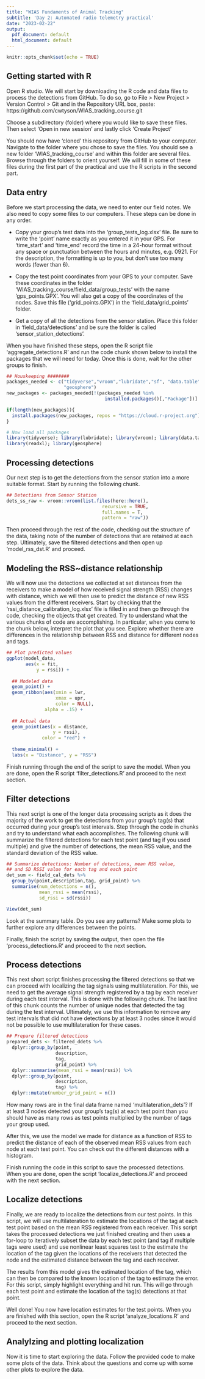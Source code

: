 ```yaml
---
title: "WIAS Fundaments of Animal Tracking"
subtitle: 'Day 2: Automated radio telemetry practical'
date: "2023-02-22"
output:
  pdf_document: default
  html_document: default
---
```


```r
knitr::opts_chunk$set(echo = TRUE)
```

## Getting started with R 

Open R studio. We will start by downloading the R code and data files to process the detections from GitHub. To do so, go to 
File > New Project > Version Control > Git and in the Repository URL box, paste: https://github.com/cwtyson/WIAS_tracking_course.git

Choose a subdirectory (folder) where you would like to save these files. Then select 'Open in new session' and lastly click 'Create Project'

You should now have 'cloned' this repository from GitHub to your computer. Navigate to the folder where you chose to save the files. You should see a new folder 'WIAS_tracking_course' and within this folder are several files. Browse through the folders to orient yourself. We will fill in some of these files during the first part of the practical and use the R scripts in the second part.

## Data entry

Before we start processing the data, we need to enter our field notes. We also need to copy some files to our computers. 
These steps can be done in any order.

* Copy your group's test data into the 'group_tests_log.xlsx' file. Be sure to write the 'point' name exactly as you entered it in your GPS.
For 'time_start' and 'time_end' record the time in a 24-hour format without any space or punctuation between the hours and minutes, e.g. 0921. For the description, the formatting is up to you, but don't use too many words (fewer than 6).

* Copy the test point coordinates from your GPS to your computer. Save these coordinates in the folder 'WIAS_tracking_course/field_data/group_tests' with the name 'gps_points.GPX'. You will also get a copy of the coordinates of the nodes. Save this file ('grid_points.GPX') in the 'field_data/grid_points' folder.

* Get a copy of all the detections from the sensor station. Place this folder in 'field_data/detections' and be sure the folder is called 'sensor_station_detections'.

When you have finished these steps, open the R script file 'aggregate_detections.R' and run the code chunk shown below to install the packages that we will need for today. Once this is done, wait for the other groups to finish.

```r

## Houskeeping ########
packages_needed <- c("tidyverse","vroom","lubridate","sf", "data.table", "readxl", 
                     "geosphere") 
new_packages <- packages_needed[!(packages_needed %in% 
                                    installed.packages()[,"Package"])]

if(length(new_packages)){
  install.packages(new_packages, repos = "https://cloud.r-project.org")
} 

# Now load all packages
library(tidyverse); library(lubridate); library(vroom); library(data.table)
library(readxl); library(geosphere)

```

## Processing detections

Our next step is to get the detections from the sensor station into a more suitable format. Start by running the following chunk.

```r

## Detections from Sensor Station
dets_ss_raw <- vroom::vroom(list.files(here::here(),
                                   recursive = TRUE,
                                   full.names = T,
                                   pattern = "raw"))

```

Then proceed through the rest of the code, checking out the structure of the data, taking note of the number of detections that are retained at each step. Ultimately, save the filtered detections and then open up 'model_rss_dst.R' and proceed.


## Modeling the RSS~distance relationship

We will now use the detections we collected at set distances from the receivers to make a model of how received signal strength (RSS) changes with distance, which we will then use to predict the distance of new RSS values from the different receivers. Start by checking that the 'rssi_distance_calibration_log.xlsx' file is filled in and then go through the code, checking the objects that get created. Try to understand what the various chunks of code are accomplishing. In particular, when you come to the chunk below, interpret the plot that you see. Explore whether there are differences in the relationship between RSS and distance for different nodes and tags.

```r
## Plot predicted values
ggplot(model_data,
       aes(x = fit,
           y = rssi)) +
  
  ## Modeled data
  geom_point() +
  geom_ribbon(aes(xmin = lwr, 
                  xmax = upr, 
                  color = NULL), 
              alpha = .15) +
  
  ## Actual data
  geom_point(aes(x = distance,
                 y = rssi),
             color = "red") +
  
  theme_minimal() +
  labs(x = "Distance", y = "RSS")
```

Finish running through the end of the script to save the model. When you are done, open the R script 'filter_detections.R' and proceed to the next section.

## Filter detections

This next script is one of the longer data processing scripts as it does the majority of the work to get the detections from your group's tag(s) that occurred during your group's test intervals. Step through the code in chunks and try to understand what each accomplishes. The following chunk will summarize the filtered detections for each test point (and tag if you used multiple) and give the number of detections, the mean RSS value, and the standard deviation of the RSS value. 

```r
## Summarize detections: Number of detections, mean RSS value, 
## and SD RSSI value for each tag and each point
det_sum <- field_cal_dets %>% 
  group_by(point,description,tag, grid_point) %>% 
  summarise(num_detections = n(),
            mean_rssi = mean(rssi),
            sd_rssi = sd(rssi))

View(det_sum)

```
Look at the summary table. Do you see any patterns? Make some plots to further explore any differences between the points.

Finally, finish the script by saving the output, then open the file 'process_detections.R' and proceed to the next section.

## Process detections

This next short script finishes processing the filtered detections so that we can proceed with localizing the tag signals using multilateration. For this, we need to get the average signal strength registered by a tag by each receiver during each test interval. This is done with the following chunk. The last line of this chunk counts the number of unique nodes that detected the tag during the test interval. Ultimately, we use this information to remove any test intervals that did not have detections by at least 3 nodes since it would not be possible to use multilateration for these cases. 

```r
## Prepare filtered detections
prepared_dets <- filtered_ddets %>%
  dplyr::group_by(point,
                  description,
                  tag,
                  grid_point) %>% 
  dplyr::summarise(mean_rssi = mean(rssi)) %>% 
  dplyr::group_by(point,
                  description,
                  tag) %>% 
  dplyr::mutate(number_grid_point = n())
```

How many rows are in the final data frame named 'multilateration_dets'? If at least 3 nodes detected your group's tag(s) at each test point than you should have as many rows as test points multiplied by the number of tags your group used. 

After this, we use the model we made for distance as a function of RSS to predict the distance of each of the observed mean RSS values from each node at each test point. You can check out the different distances with a histogram.

Finish running the code in this script to save the processed detections. When you are done, open the script 'localize_detections.R' and proceed with the next section.

## Localize detections

Finally, we are ready to localize the detections from our test points. In this script, we will use multilateration to estimate the locations of the tag at each test point based on the mean RSS registered from each receiver. This script takes the processed detections we just finished creating and then uses a for-loop to iteratively subset the data by each test point (and tag if multiple tags were used) and use nonlinear least squares test to the estimate the location of the tag given the locations of the receivers that detected the node and the estimated distance between the tag and each receiver. 

The results from this model gives the estimated location of the tag, which can then be compared to the known location of the tag to estimate the error. For this script, simply highlight everything and hit run. This will go through each test point and estimate the location of the tag(s) detections at that point. 

Well done! You now have location estimates for the test points. When you are finished with this section, open the R script 'analyze_locations.R' and proceed to the next section.

## Analylzing and plotting localization

Now it is time to start exploring the data. Follow the provided code to make some plots of the data. Think about the questions and come up with some other plots to explore the data.



